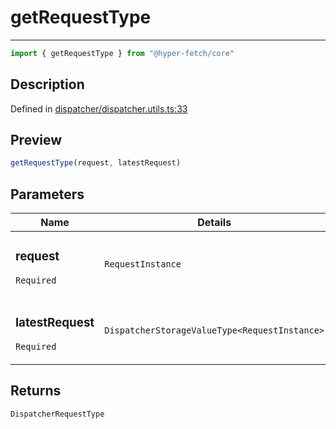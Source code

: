 

# getRequestType

<div class="api-docs__separator" data-reactroot="">

---

</div><div class="api-docs__import" data-reactroot="">

```ts
import { getRequestType } from "@hyper-fetch/core"
```

</div><div class="api-docs__section">

## Description

</div><div class="api-docs__description"><span class="api-docs__do-not-parse">



</span></div><p class="api-docs__definition">

Defined in [dispatcher/dispatcher.utils.ts:33](https://github.com/BetterTyped/hyper-fetch/blob/3f01c37e/packages/core/src/dispatcher/dispatcher.utils.ts#L33)

</p><div class="api-docs__section">

## Preview

</div><div class="api-docs__preview fn">

```ts
getRequestType(request, latestRequest)
```

</div><div class="api-docs__section">

## Parameters

</div><div class="api-docs__parameters"><table><thead><tr><th>Name</th><th>Details</th></tr></thead><tbody><tr param-data="request"><td class="api-docs__param-name required">

### request 

`Required`

</td><td class="api-docs__param-type">

`RequestInstance`

</td></tr><tr param-data="latestRequest"><td class="api-docs__param-name required">

### latestRequest 

`Required`

</td><td class="api-docs__param-type">

`DispatcherStorageValueType<RequestInstance>`

</td></tr></tbody></table></div><div class="api-docs__section">

## Returns

</div><div class="api-docs__returns">

```ts
DispatcherRequestType
```

</div>